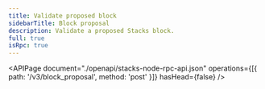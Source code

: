 ```yaml
---
title: Validate proposed block
sidebarTitle: Block proposal
description: Validate a proposed Stacks block.
full: true
isRpc: true
---
```


<APIPage
  document="./openapi/stacks-node-rpc-api.json"
  operations={[{ path: '/v3/block_proposal', method: 'post' }]}
  hasHead={false}
/>